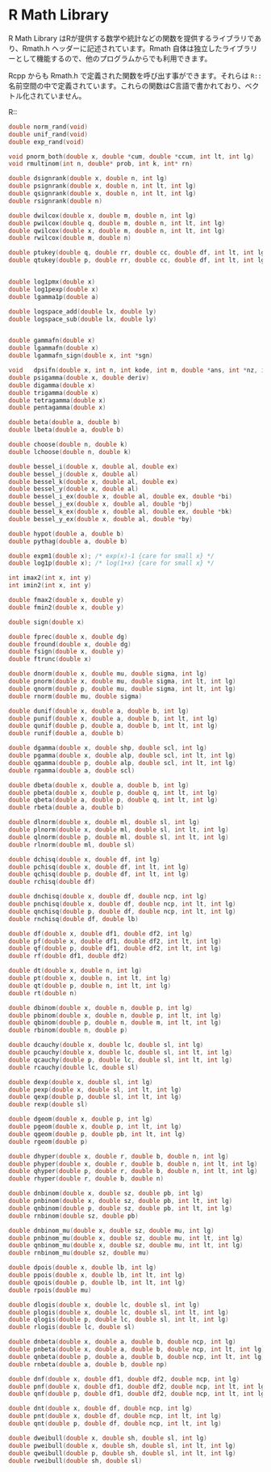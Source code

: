 # R Math Library

 R Math Library はRが提供する数学や統計などの関数を提供するライブラリであり、Rmath.h ヘッダーに記述されています。Rmath 自体は独立したライブラリーとして機能するので、他のプログラムからでも利用できます。

Rcpp からも Rmath.h で定義された関数を呼び出す事ができます。それらは `R::` 名前空間の中で定義されています。これらの関数はC言語で書かれており、ベクトル化されていません。


R::
```c
double norm_rand(void) 	
double unif_rand(void)	
double exp_rand(void)

void pnorm_both(double x, double *cum, double *ccum, int lt, int lg)
void rmultinom(int n, double* prob, int k, int* rn)	

double dsignrank(double x, double n, int lg)			
double psignrank(double x, double n, int lt, int lg)		
double qsignrank(double x, double n, int lt, int lg)		
double rsignrank(double n)

double dwilcox(double x, double m, double n, int lg)		
double pwilcox(double q, double m, double n, int lt, int lg)	
double qwilcox(double x, double m, double n, int lt, int lg)	
double rwilcox(double m, double n)

double ptukey(double q, double rr, double cc, double df, int lt, int lg)	
double qtukey(double p, double rr, double cc, double df, int lt, int lg)


double log1pmx(double x)                  
double log1pexp(double x)                 
double lgamma1p(double a)                 

double logspace_add(double lx, double ly) 
double logspace_sub(double lx, double ly) 


double gammafn(double x)			
double lgammafn(double x)			
double lgammafn_sign(double x, int *sgn)	

void   dpsifn(double x, int n, int kode, int m, double *ans, int *nz, int *ierr)	
double psigamma(double x, double deriv)	
double digamma(double x)	
double trigamma(double x)	
double tetragamma(double x)	
double pentagamma(double x)	

double beta(double a, double b)	
double lbeta(double a, double b)	

double choose(double n, double k)	
double lchoose(double n, double k)	

double bessel_i(double x, double al, double ex)	
double bessel_j(double x, double al)			
double bessel_k(double x, double al, double ex)	
double bessel_y(double x, double al)			
double bessel_i_ex(double x, double al, double ex, double *bi)	
double bessel_j_ex(double x, double al, double *bj)			
double bessel_k_ex(double x, double al, double ex, double *bk)	
double bessel_y_ex(double x, double al, double *by)	

double hypot(double a, double b)	
double pythag(double a, double b)	

double expm1(double x); /* exp(x)-1 {care for small x} */	
double log1p(double x); /* log(1+x) {care for small x} */ 

int imax2(int x, int y)		
int imin2(int x, int y)	

double fmax2(double x, double y)	
double fmin2(double x, double y)	

double sign(double x)		

double fprec(double x, double dg)	
double fround(double x, double dg)	
double fsign(double x, double y)	
double ftrunc(double x)		
```



```cpp
double dnorm(double x, double mu, double sigma, int lg)              
double pnorm(double x, double mu, double sigma, int lt, int lg)      
double qnorm(double p, double mu, double sigma, int lt, int lg)      
double rnorm(double mu, double sigma) 

double dunif(double x, double a, double b, int lg)		
double punif(double x, double a, double b, int lt, int lg)   
double qunif(double p, double a, double b, int lt, int lg)   
double runif(double a, double b)                             

double dgamma(double x, double shp, double scl, int lg)	   
double pgamma(double x, double alp, double scl, int lt, int lg) 
double qgamma(double p, double alp, double scl, int lt, int lg) 
double rgamma(double a, double scl)

double dbeta(double x, double a, double b, int lg)         
double pbeta(double x, double p, double q, int lt, int lg) 
double qbeta(double a, double p, double q, int lt, int lg) 
double rbeta(double a, double b)                           

double dlnorm(double x, double ml, double sl, int lg)	 
double plnorm(double x, double ml, double sl, int lt, int lg) 
double qlnorm(double p, double ml, double sl, int lt, int lg) 
double rlnorm(double ml, double sl)

double dchisq(double x, double df, int lg)          
double pchisq(double x, double df, int lt, int lg)  
double qchisq(double p, double df, int lt, int lg)  
double rchisq(double df)                            

double dnchisq(double x, double df, double ncp, int lg)          
double pnchisq(double x, double df, double ncp, int lt, int lg)  
double qnchisq(double p, double df, double ncp, int lt, int lg)  
double rnchisq(double df, double lb)                             

double df(double x, double df1, double df2, int lg)		
double pf(double x, double df1, double df2, int lt, int lg)	
double qf(double p, double df1, double df2, int lt, int lg)	
double rf(double df1, double df2)				

double dt(double x, double n, int lg)			
double pt(double x, double n, int lt, int lg)		
double qt(double p, double n, int lt, int lg)		
double rt(double n)						

double dbinom(double x, double n, double p, int lg)	  	
double pbinom(double x, double n, double p, int lt, int lg)  
double qbinom(double p, double n, double m, int lt, int lg)  
double rbinom(double n, double p)

double dcauchy(double x, double lc, double sl, int lg)		
double pcauchy(double x, double lc, double sl, int lt, int lg)	
double qcauchy(double p, double lc, double sl, int lt, int lg)	
double rcauchy(double lc, double sl)					

double dexp(double x, double sl, int lg)		
double pexp(double x, double sl, int lt, int lg)	
double qexp(double p, double sl, int lt, int lg)	
double rexp(double sl)				

double dgeom(double x, double p, int lg)		
double pgeom(double x, double p, int lt, int lg)	
double qgeom(double p, double pb, int lt, int lg)	
double rgeom(double p)				

double dhyper(double x, double r, double b, double n, int lg)		
double phyper(double x, double r, double b, double n, int lt, int lg)	
double qhyper(double p, double r, double b, double n, int lt, int lg)	
double rhyper(double r, double b, double n)					

double dnbinom(double x, double sz, double pb, int lg)		
double pnbinom(double x, double sz, double pb, int lt, int lg)	
double qnbinom(double p, double sz, double pb, int lt, int lg)	
double rnbinom(double sz, double pb)					

double dnbinom_mu(double x, double sz, double mu, int lg)		
double pnbinom_mu(double x, double sz, double mu, int lt, int lg)	
double qnbinom_mu(double x, double sz, double mu, int lt, int lg)	
double rnbinom_mu(double sz, double mu)				

double dpois(double x, double lb, int lg)		
double ppois(double x, double lb, int lt, int lg)	
double qpois(double p, double lb, int lt, int lg)	
double rpois(double mu)				

double dlogis(double x, double lc, double sl, int lg)		
double plogis(double x, double lc, double sl, int lt, int lg)	
double qlogis(double p, double lc, double sl, int lt, int lg)	
double rlogis(double lc, double sl)					

double dnbeta(double x, double a, double b, double ncp, int lg)		
double pnbeta(double x, double a, double b, double ncp, int lt, int lg)	
double qnbeta(double p, double a, double b, double ncp, int lt, int lg)	
double rnbeta(double a, double b, double np)					

double dnf(double x, double df1, double df2, double ncp, int lg)		
double pnf(double x, double df1, double df2, double ncp, int lt, int lg)	
double qnf(double p, double df1, double df2, double ncp, int lt, int lg)	

double dnt(double x, double df, double ncp, int lg)		
double pnt(double x, double df, double ncp, int lt, int lg)	
double qnt(double p, double df, double ncp, int lt, int lg)	

double dweibull(double x, double sh, double sl, int lg)		
double pweibull(double x, double sh, double sl, int lt, int lg)	
double qweibull(double p, double sh, double sl, int lt, int lg)	
double rweibull(double sh, double sl)
```
